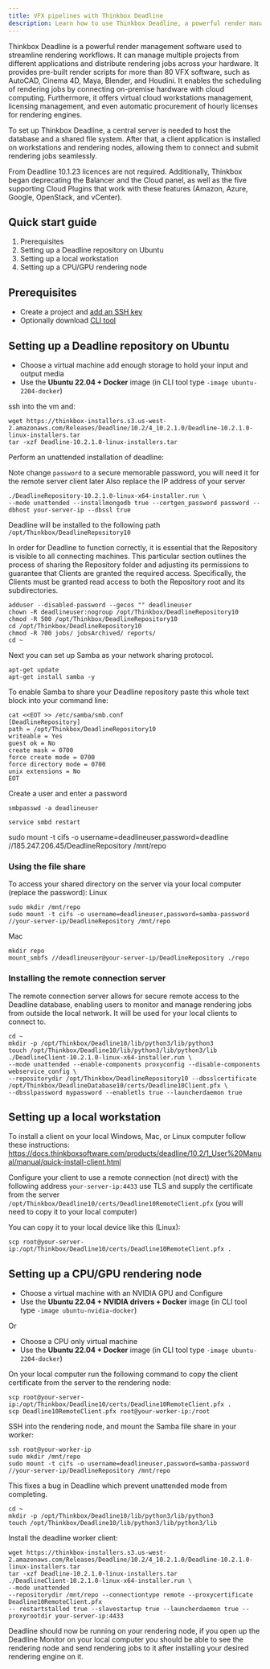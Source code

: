 ```yaml
---
title: VFX pipelines with Thinkbox Deadline
description: Learn how to use Thinkbox Deadline, a powerful render management software used to streamline rendering workflows, with CUDO Compute.
---
```


Thinkbox Deadline is a powerful render management software used to streamline rendering workflows. It can manage multiple
projects from different applications and distribute rendering jobs across your hardware. It provides pre-built render
scripts for more than 80 VFX software, such as AutoCAD, Cinema 4D, Maya, Blender,
and Houdini. It enables the scheduling of rendering jobs by connecting on-premise hardware with cloud
computing. Furthermore, it offers virtual cloud workstations management, licensing management,
and even automatic procurement of hourly licenses for rendering engines.

To set up Thinkbox Deadline, a central server is needed to host the database and a shared file system. After that, a
client application is installed on workstations and rendering nodes, allowing them to connect and submit rendering jobs seamlessly.

From Deadline 10.1.23 licences are not required. Additionally, Thinkbox began deprecating the Balancer and the Cloud panel,
as well as the five supporting Cloud Plugins that work with these features
(Amazon, Azure, Google, OpenStack, and vCenter).

## Quick start guide
1. Prerequisites
1. Setting up a Deadline repository on Ubuntu
1. Setting up a local workstation
1. Setting up a CPU/GPU rendering node

## Prerequisites

- Create a project and [add an SSH key](/tutorials/how-to-generate-ssh-keys)
- Optionally download [CLI tool](/cli-tool)

## Setting up a Deadline repository on Ubuntu
- Choose a virtual machine add enough storage to hold your input and output media
- Use the **Ubuntu 22.04 + Docker** image (in CLI tool type `-image ubuntu-2204-docker`)

ssh into the vm and:

```
wget https://thinkbox-installers.s3.us-west-2.amazonaws.com/Releases/Deadline/10.2/4_10.2.1.0/Deadline-10.2.1.0-linux-installers.tar
tar -xzf Deadline-10.2.1.0-linux-installers.tar
```

Perform an unattended installation of deadline:

Note change ``password`` to a secure memorable password, you will need it for the remote server client later
Also replace the IP address of your server
```
./DeadlineRepository-10.2.1.0-linux-x64-installer.run \
--mode unattended --installmongodb true --certgen_password password --dbhost your-server-ip --dbssl true
```

Deadline will be installed to the following path ``/opt/Thinkbox/DeadlineRepository10``

In order for Deadline to function correctly, it is essential that the Repository is visible to all connecting machines.
This particular section outlines the process of sharing the Repository folder and adjusting its permissions to
guarantee that Clients are granted the required access. Specifically, the Clients must be granted read access
to both the Repository root and its subdirectories.

```
adduser --disabled-password --gecos "" deadlineuser
chown -R deadlineuser:nogroup /opt/Thinkbox/DeadlineRepository10
chmod -R 500 /opt/Thinkbox/DeadlineRepository10
cd /opt/Thinkbox/DeadlineRepository10
chmod -R 700 jobs/ jobsArchived/ reports/
cd ~
```

Next you can set up Samba as your network sharing protocol.

```
apt-get update
apt-get install samba -y
```

To enable Samba to share your Deadline repository paste this whole text block into your command line:
```
cat <<EOT >> /etc/samba/smb.conf
[DeadlineRepository]
path = /opt/Thinkbox/DeadlineRepository10
writeable = Yes
guest ok = No
create mask = 0700
force create mode = 0700
force directory mode = 0700
unix extensions = No
EOT
```

Create a user and enter a password

```
smbpasswd -a deadlineuser
```

```
service smbd restart
```

sudo mount -t cifs -o username=deadlineuser,password=deadline //185.247.206.45/DeadlineRepository /mnt/repo

### Using the file share
To access your shared directory on the server via your local computer (replace the password):
Linux
```
sudo mkdir /mnt/repo
sudo mount -t cifs -o username=deadlineuser,password=samba-password //your-server-ip/DeadlineRepository /mnt/repo
```
Mac
```
mkdir repo
mount_smbfs //deadlineuser@your-server-ip/DeadlineRepository ./repo
```

### Installing the remote connection server

The remote connection server allows for secure remote access to the Deadline database, enabling users to monitor and
manage rendering jobs from outside the local network. It will be used for your local clients to connect to.

```
cd ~
mkdir -p /opt/Thinkbox/Deadline10/lib/python3/lib/python3
touch /opt/Thinkbox/Deadline10/lib/python3/lib/python3/lib
./DeadlineClient-10.2.1.0-linux-x64-installer.run \
--mode unattended --enable-components proxyconfig --disable-components webservice_config \
--repositorydir /opt/Thinkbox/DeadlineRepository10 --dbsslcertificate /opt/Thinkbox/DeadlineDatabase10/certs/Deadline10Client.pfx \
--dbsslpassword mypassword --enabletls true --launcherdaemon true
```

## Setting up a local workstation
To install a client on your local Windows, Mac, or Linux computer follow these instructions:
https://docs.thinkboxsoftware.com/products/deadline/10.2/1_User%20Manual/manual/quick-install-client.html

Configure your client to use a remote connection (not direct) with the following address ``your-server-ip:4433`` use TLS
and supply the certificate from the server  ``/opt/Thinkbox/Deadline10/certs/Deadline10RemoteClient.pfx``
(you will need to copy it to your local computer)

You can copy it to your local device like this (Linux):
```
scp root@your-server-ip:/opt/Thinkbox/Deadline10/certs/Deadline10RemoteClient.pfx .
```

## Setting up a CPU/GPU rendering node

- Choose a virtual machine with an NVIDIA GPU and Configure
- Use the **Ubuntu 22.04 + NVIDIA drivers + Docker** image (in CLI tool type `-image ubuntu-nvidia-docker`)

Or

- Choose a CPU only virtual machine
- Use the **Ubuntu 22.04 + Docker** image (in CLI tool type `-image ubuntu-2204-docker`)

On your local computer run the following command to copy the client certificate from the server to the rendering node:
```
scp root@your-server-ip:/opt/Thinkbox/Deadline10/certs/Deadline10RemoteClient.pfx .
scp Deadline10RemoteClient.pfx root@your-worker-ip:/root
```

SSH into the rendering node, and mount the Samba file share in your worker:
```
ssh root@your-worker-ip
sudo mkdir /mnt/repo
sudo mount -t cifs -o username=deadlineuser,password=samba-password //your-server-ip/DeadlineRepository /mnt/repo
```

This fixes a bug in Deadline which prevent unattended mode from completing.
```
cd ~
mkdir -p /opt/Thinkbox/Deadline10/lib/python3/lib/python3
touch /opt/Thinkbox/Deadline10/lib/python3/lib/python3/lib
```

Install the deadline worker client:
```
wget https://thinkbox-installers.s3.us-west-2.amazonaws.com/Releases/Deadline/10.2/4_10.2.1.0/Deadline-10.2.1.0-linux-installers.tar
tar -xzf Deadline-10.2.1.0-linux-installers.tar
./DeadlineClient-10.2.1.0-linux-x64-installer.run \
--mode unattended
--repositorydir /mnt/repo --connectiontype remote --proxycertificate Deadline10RemoteClient.pfx
-- restartstalled true --slavestartup true --launcherdaemon true --proxyrootdir your-server-ip:4433
```

Deadline should now be running on your rendering node, if you open up the Deadline Monitor on your local computer you
should be able to see the rendering node and send rendering jobs to it after
installing your desired rendering engine on it.
